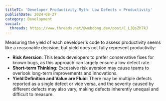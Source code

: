 ```yaml
---
titleTC: 'Developer Productivity Myth: Low Defects = Productivity'
publishDate: 2024-08-27
category: Development
social:
  threads: https://www.threads.net/@webdong.dev/post/C_LJQsZh7kJ
---
```


Measuring the yield of each developer's code to assess productivity seems like a reasonable decision, but yield does not fully represent productivity:

- **Risk Aversion**: This leads developers to prefer conservative fixes for known bugs, as this approach can largely ensure a low defect rate.
- **Short-term Thinking**: Excessive risk aversion may cause teams to overlook long-term improvements and innovations.
- **Yield Definition and Value are Fluid**: There may be multiple defects reported as a single defect or vice versa, and the severity caused by different defects may also vary, making defects inherently unequal and difficult to measure.
